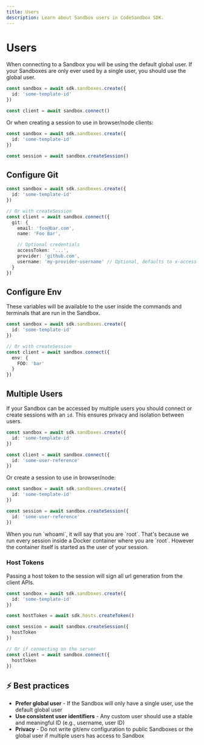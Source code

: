 ```yaml
---
title: Users
description: Learn about Sandbox users in CodeSandbox SDK.
---
```



# Users

When connecting to a Sandbox you will be using the default global user. If your Sandboxes are only ever used by a single user, you should use the global user.

```ts
const sandbox = await sdk.sandboxes.create({
  id: 'some-template-id'
})

const client = await sandbox.connect()
```

Or when creating a session to use in browser/node clients:

```ts
const sandbox = await sdk.sandboxes.create({
  id: 'some-template-id'
})

const session = await sandbox.createSession()
```

## Configure Git

```ts
const sandbox = await sdk.sandboxes.create({
  id: 'some-template-id'
})

// Or with createSession
const client = await sandbox.connect({
  git: {
    email: 'foo@bar.com',
    name: 'Foo Bar',

    // Optional credentials
    accessToken: '...',
    provider: 'github.com',
    username: 'my-provider-username' // Optional, defaults to x-access-token
  }
})
```

## Configure Env

These variables will be available to the user inside the commands and terminals that are run in the Sandbox.

```ts
const sandbox = await sdk.sandboxes.create({
  id: 'some-template-id'
})

// Or with createSession
const client = await sandbox.connect({
  env: {
    FOO: 'bar'
  }
})
```

## Multiple Users

If your Sandbox can be accessed by multiple users you should connect or create sessions with an `id`. This ensures privacy and isolation between users.

```ts
const sandbox = await sdk.sandboxes.create({
  id: 'some-template-id'
})

const client = await sandbox.connect({
  id: 'some-user-reference'
})
```

Or create a session to use in browser/node:

```ts
const sandbox = await sdk.sandboxes.create({
  id: 'some-template-id'
})

const session = await sandbox.createSession({
  id: 'some-user-reference'
})
```

<Callout>
When you run `whoami`, it will say that you are `root`. That's because we run every session inside a Docker container where you are `root`. However the container itself is started as the user of your session.
</Callout>

### Host Tokens

Passing a host token to the session will sign all url generation from the client APIs.

```ts
const sandbox = await sdk.sandboxes.create({
  id: 'some-template-id'
})

const hostToken = await sdk.hosts.createToken()

const session = await sandbox.createSession({
  hostToken
})

// Or if connecting on the server
const client = await sandbox.connect({
  hostToken
})
```

## ⚡ Best practices

- **Prefer global user** - If the Sandbox will only have a single user, use the default global user
- **Use consistent user identifiers** - Any custom user should use a stable and meaningful ID (e.g., username, user ID)
- **Privacy** - Do not write git/env configuration to public Sandboxes or the global user if multiple users has access to Sandbox
